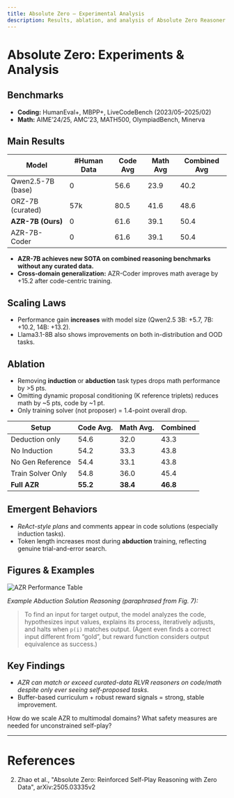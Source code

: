 ```yaml
---
title: Absolute Zero — Experimental Analysis
description: Results, ablation, and analysis of Absolute Zero Reasoner on coding and math benchmarks.
---
```


# Absolute Zero: Experiments & Analysis

## Benchmarks

- **Coding:** HumanEval+, MBPP+, LiveCodeBench (2023/05–2025/02)
- **Math:** AIME’24/25, AMC’23, MATH500, OlympiadBench, Minerva

## Main Results

| Model | #Human Data | Code Avg | Math Avg | Combined Avg |
|-------|-------------|----------|----------|--------------|
| Qwen2.5-7B (base) | 0 | 56.6   | 23.9    | 40.2         |
| ORZ-7B (curated)  | 57k| 80.5   | 41.6    | 48.6         |
| **AZR-7B (Ours)** | 0 | 61.6   | 39.1    | 50.4         |
| AZR-7B-Coder      | 0 | 61.6   | 39.1    | 50.4         |

- **AZR-7B achieves new SOTA on combined reasoning benchmarks without any curated data.**
- **Cross-domain generalization:** AZR-Coder improves math average by +15.2 after code-centric training.

## Scaling Laws

- Performance gain **increases** with model size (Qwen2.5 3B: +5.7, 7B: +10.2, 14B: +13.2).
- Llama3.1-8B also shows improvements on both in-distribution and OOD tasks.

## Ablation

- Removing **induction** or **abduction** task types drops math performance by >5 pts.
- Omitting dynamic proposal conditioning (K reference triplets) reduces math by ~5 pts, code by ~1 pt.
- Only training solver (not proposer) = 1.4-point overall drop.

| Setup               | Code Avg. | Math Avg. | Combined |
|---------------------|-----------|-----------|----------|
| Deduction only      | 54.6      | 32.0      | 43.3     |
| No Induction        | 54.2      | 33.3      | 43.8     |
| No Gen Reference    | 54.4      | 33.1      | 43.8     |
| Train Solver Only   | 54.8      | 36.0      | 45.4     |
| **Full AZR**        | **55.2**  | **38.4**  | **46.8** |

## Emergent Behaviors

- *ReAct-style plans* and comments appear in code solutions (especially induction tasks).
- Token length increases most during **abduction** training, reflecting genuine trial-and-error search.

## Figures & Examples

![AZR Performance Table](data:image/svg+xml;base64,[placeholder])

*Example Abduction Solution Reasoning (paraphrased from Fig. 7):*

> To find an input for target output, the model analyzes the code, hypothesizes input values, explains its process, iteratively adjusts, and halts when `p(i)` matches output. (Agent even finds a correct input different from “gold”, but reward function considers output equivalence as success.)

## Key Findings

- *AZR can match or exceed curated-data RLVR reasoners on code/math despite only ever seeing self-proposed tasks.*
- Buffer-based curriculum + robust reward signals = strong, stable improvement.

<Note title="Open Questions">
How do we scale AZR to multimodal domains? What safety measures are needed for unconstrained self-play?
</Note>

---
# References

2. Zhao et al., "Absolute Zero: Reinforced Self-Play Reasoning with Zero Data", arXiv:2505.03335v2
